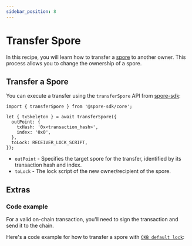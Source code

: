 ```yaml
---
sidebar_position: 8
---
```



# Transfer Spore

In this recipe, you will learn how to transfer a [spore](/basics/spore-101#what-is-a-spore) to another owner. This process allows you to change the ownership of a spore.


## Transfer a Spore

You can execute a transfer using the `transferSpore` API from [spore-sdk](https://docs.spore.pro/resources/spore-sdk):

```tsx
import { transferSpore } from '@spore-sdk/core';

let { txSkeleton } = await transferSpore({
  outPoint: {
    txHash: '0x<transaction_hash>',
    index: '0x0',
  },
  toLock: RECEIVER_LOCK_SCRIPT,
});
```

- `outPoint` - Specifies the target spore for the transfer, identified by its transaction hash and index.
- `toLock` - The lock script of the new owner/recipient of the spore.

## Extras

### Code example

For a valid on-chain transaction, you'll need to sign the transaction and send it to the chain.

Here's a code example for how to transfer a spore with [`CKB default lock`](https://github.com/nervosnetwork/ckb-system-scripts/blob/master/c/secp256k1_blake160_sighash_all.c):

<EmbedCard
  title="transferSpore.ts"
  href="https://github.com/sporeprotocol/spore-sdk/blob/beta/examples/secp256k1/apis/transferSpore.ts"
  description="Transfer a Spore "
  className="margin-top--sm"
/>

